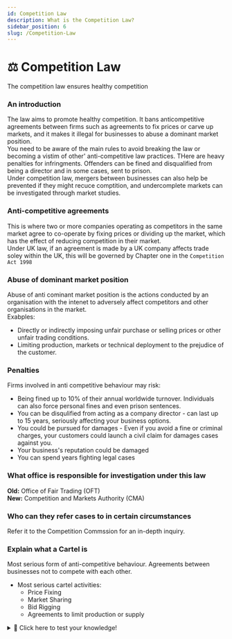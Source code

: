 ```yaml
---
id: Competition Law
description: What is the Competition Law?
sidebar_position: 6
slug: /Competition-Law
---
```


# ⚖️ Competition Law


The competition law ensures healthy competition

### An introduction
The law aims to promote healthy competition. It bans anticompetitive agreements between firms such as agreements to fix prices or carve up markets, and it makes it illegal for businesses to abuse a dominant market position. <br />
You need to be aware of the main rules to avoid breaking the law or becoming a vistim of other' anti-competitive law practices. THere are heavy penalties for infringments. Offenders can be fined and disqualified from being a director and in some cases, sent to prison. <br />
Under competition law, mergers between businesses can also help be prevented if they might recuce comptition, and undercomplete markets can be investigated through market studies. <br />

### Anti-competitive agreements
This is where two or more companies operating as competitors in the same market agree to co-operate by fixing prices or dividing up the market, which has the effect of reducing competition in their market.  <br />
Under UK law, if an agreement is made by a UK company affects trade soley within the UK, this will be governed by Chapter one in the `Competition Act 1998`

### Abuse of dominant market position
Abuse of anti cominant market position is the actions conducted by an organisation with the intenet to adversely affect competitors and other organisations in the market. <br />
Exabples: 
- Directly or indirectly imposing unfair purchase or selling prices or other unfair trading conditions. 
- Limiting production, markets or technical deployment to the prejudice of the customer. 

### Penalties
Firms involved in anti competitive behaviour may risk: 
- Being fined up to 10% of their annual worldwide turnover. Individuals can also force personal fines and even prison sentences. 
- You can be disqulified from acting as a company director - can last up to 15 years, seriously affecting your business options. 
- You could be pursued for damages - Even if you avoid a fine or criminal charges, your customers could launch a civil claim for damages cases against you.
- Your business's reputation could be damaged
- You can spend years fighting legal cases

### What office is responsible for investigation under this law
**Old:** Office of Fair Trading (OFT) <br />
**New:** Competition and Markets Authority (CMA)

### Who can they refer cases to in certain circumstances
Refer it to the Competition Commssion for an in-depth inquiry. 

### Explain what a Cartel is
Most serious form of anti-competitive behaviour. Agreements between businesses not to compete with each other. 
- Most serious cartel activities:
  - Price Fixing
  - Market Sharing
  - Bid Rigging
  - Agreements to limit production or supply


<details>
  <summary>🧠 Click here to test your knowledge! </summary>

<iframe src="https://quizlet.com/659653961/match/embed?i=3loczc&x=1jj1" height="500" width="100%"></iframe>

</details>